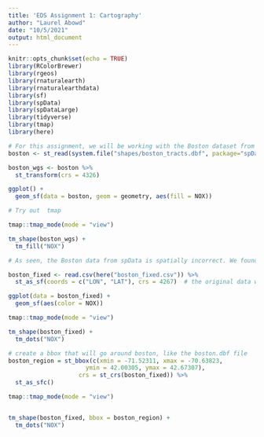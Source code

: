 ```yaml
---
title: 'EDS Assignment 1: Cartography'
author: "Laurel Abowd"
date: "10/5/2021"
output: html_document
---
```


```r
knitr::opts_chunk$set(echo = TRUE)
library(RColorBrewer)
library(rgeos)
library(rnaturalearth)
library(rnaturalearthdata)
library(sf)
library(spData)
library(spDataLarge)
library(tidyverse)
library(tmap)
library(here)
```


```r
# For this assignment, we will be working with the Boston dataset from the spData package.
boston <- st_read(system.file("shapes/boston_tracts.dbf", package="spData"))

boston_wgs <- boston %>% 
  st_transform(crs = 4326)
```
```r
ggplot() +
  geom_sf(data = boston, geom = geometry, aes(fill = NOX))
```

```r
# Try out  tmap

tmap::tmap_mode(mode = "view")

tm_shape(boston_wgs) +
  tm_fill("NOX")

# As seen, the Boston data from spData is spatially incorrect. We found a coder who corrected the Boston data and made it available for use. They used the specific houses as points instead of tracks.
```

```r
boston_fixed <- read.csv(here("boston_fixed.csv")) %>% 
  st_as_sf(coords = c("LON", "LAT"), crs = 4267)  # the original data was in crs NAD27
```

```r
ggplot(data = boston_fixed) +
  geom_sf(aes(color = NOX))
```

```r
tmap::tmap_mode(mode = "view")

tm_shape(boston_fixed) +
  tm_dots("NOX")
```

```r
# create a bbox that will go around boston, like the boston.dbf file
boston_region = st_bbox(c(xmin = -71.52311, xmax = -70.63823,
                      ymin = 42.00305, ymax = 42.67307),
                    crs = st_crs(boston_fixed)) %>%
  st_as_sfc()

```

```r
tmap::tmap_mode(mode = "view")


tm_shape(boston_fixed, bbox = boston_region) +
  tm_dots("NOX") 
```

